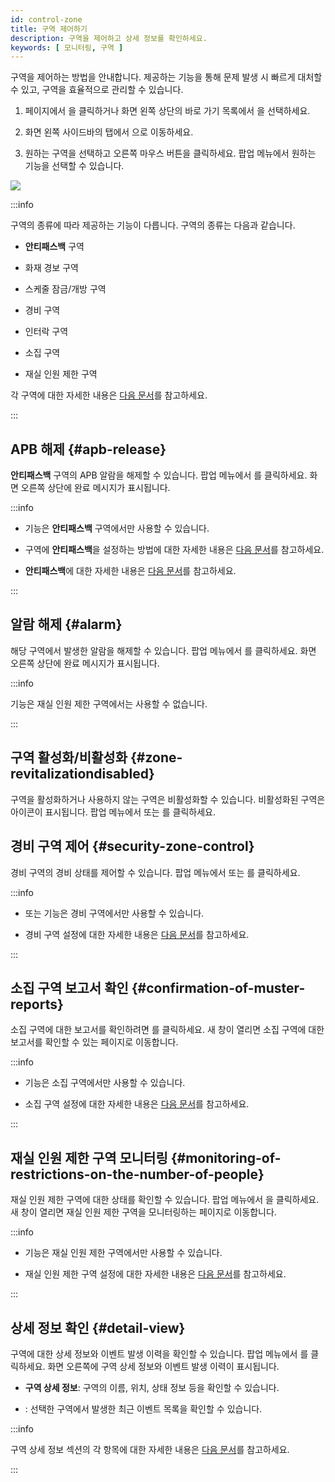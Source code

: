 ```yaml
---
id: control-zone
title: 구역 제어하기
description: 구역을 제어하고 상세 정보를 확인하세요.
keywords: [ 모니터링, 구역 ]
---
```


구역을 제어하는 방법을 안내합니다. 제공하는 기능을 통해 문제 발생 시 빠르게 대처할 수 있고, 구역을 효율적으로 관리할 수 있습니다.

1. <Cmd sid='shell.header.launcher' /> 페이지에서 <Cmd sid='shell.header.arena' />을 클릭하거나 화면 왼쪽 상단의 바로 가기 목록에서 <Cmd sid='shell.header.arena' />을 선택하세요. 

1. 화면 왼쪽 사이드바의 <Cmd sid='arena.tree.door.title' /> 탭에서 <Cmd sid='arena.tree.door.allZones' />으로 이동하세요. 

1. 원하는 구역을 선택하고 오른쪽 마우스 버튼을 클릭하세요. 팝업 메뉴에서 원하는 기능을 선택할 수 있습니다.

<Image src='/img/biostarx-monitoring-door-zone-popup.png' />

:::info

구역의 종류에 따라 제공하는 기능이 다릅니다. 구역의 종류는 다음과 같습니다.

* **안티패스백** 구역

* 화재 경보 구역

* 스케줄 잠금/개방 구역

* 경비 구역

* 인터락 구역

* 소집 구역

* 재실 인원 제한 구역

각 구역에 대한 자세한 내용은 [다음 문서](settings-advanced-ac)를 참고하세요.

:::


## APB 해제 {#apb-release}

**안티패스백** 구역의 APB 알람을 해제할 수 있습니다. 팝업 메뉴에서 <Cmd sid='arena.tree.contextMenu.clearApb' />를 클릭하세요. 화면 오른쪽 상단에 완료 메시지가 표시됩니다.

:::info

* <Cmd sid='arena.tree.contextMenu.clearApb' /> 기능은 **안티패스백** 구역에서만 사용할 수 있습니다.

* 구역에 **안티패스백**을 설정하는 방법에 대한 자세한 내용은 [다음 문서](settings-advanced-ac-apb)를 참고하세요.

* **안티패스백**에 대한 자세한 내용은 [다음 문서](../../reference/glossary#apb)를 참고하세요.

:::


## 알람 해제 {#alarm}

해당 구역에서 발생한 알람을 해제할 수 있습니다. 팝업 메뉴에서 <Cmd sid='arena.tree.contextMenu.clearAlarm' />를 클릭하세요. 화면 오른쪽 상단에 완료 메시지가 표시됩니다.

:::info

<Cmd sid='arena.tree.contextMenu.clearAlarm' /> 기능은 재실 인원 제한 구역에서는 사용할 수 없습니다.

:::


## 구역 활성화/비활성화 {#zone-revitalizationdisabled}

구역을 활성화하거나 사용하지 않는 구역은 비활성화할 수 있습니다. 비활성화된 구역은 <IcDisable width='20px' height='20px' /> 아이콘이 표시됩니다. 팝업 메뉴에서 <Cmd sid='arena.tree.contextMenu.enable' /> 또는 <Cmd sid='arena.tree.contextMenu.disable' />를 클릭하세요.


## 경비 구역 제어 {#security-zone-control}

경비 구역의 경비 상태를 제어할 수 있습니다. 팝업 메뉴에서 <Cmd sid='arena.tree.contextMenu.arm' /> 또는 <Cmd sid='arena.tree.contextMenu.disarm' />를 클릭하세요.

:::info

* <Cmd sid='arena.tree.contextMenu.arm' /> 또는 <Cmd sid='arena.tree.contextMenu.disarm' /> 기능은 경비 구역에서만 사용할 수 있습니다.

* 경비 구역 설정에 대한 자세한 내용은 [다음 문서](settings-advanced-ac-intrusion-alarm)를 참고하세요.

:::

## 소집 구역 보고서 확인 {#confirmation-of-muster-reports}

소집 구역에 대한 보고서를 확인하려면 <Cmd sid='arena.tree.contextMenu.musterReport' />를 클릭하세요. 새 창이 열리면 소집 구역에 대한 보고서를 확인할 수 있는 페이지로 이동합니다.

:::info

* <Cmd sid='arena.tree.contextMenu.musterReport' /> 기능은 소집 구역에서만 사용할 수 있습니다.

* 소집 구역 설정에 대한 자세한 내용은 [다음 문서](settings-advanced-ac-muster)를 참고하세요.

:::

## 재실 인원 제한 구역 모니터링 {#monitoring-of-restrictions-on-the-number-of-people}

재실 인원 제한 구역에 대한 상태를 확인할 수 있습니다. 팝업 메뉴에서 <Cmd sid='arena.tree.contextMenu.occupancyMonitoring' />을 클릭하세요. 새 창이 열리면 재실 인원 제한 구역을 모니터링하는 페이지로 이동합니다.

:::info

* <Cmd sid='arena.tree.contextMenu.occupancyMonitoring' /> 기능은 재실 인원 제한 구역에서만 사용할 수 있습니다.

* 재실 인원 제한 구역 설정에 대한 자세한 내용은 [다음 문서](settings-advanced-ac-occupancy)를 참고하세요.

:::


## 상세 정보 확인 {#detail-view}

구역에 대한 상세 정보와 이벤트 발생 이력을 확인할 수 있습니다. 팝업 메뉴에서 <Cmd sid='arena.tree.contextMenu.viewDetail' />를 클릭하세요. 화면 오른쪽에 구역 상세 정보와 이벤트 발생 이력이 표시됩니다.

* **구역 상세 정보**: 구역의 이름, 위치, 상태 정보 등을 확인할 수 있습니다.

* <Cmd sid='arena.recentEvent' />: 선택한 구역에서 발생한 최근 이벤트 목록을 확인할 수 있습니다.

:::info

구역 상세 정보 섹션의 각 항목에 대한 자세한 내용은 [다음 문서](settings-advanced-ac)를 참고하세요.

:::

